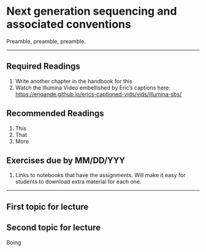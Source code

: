 # Next generation sequencing and associated conventions

Preamble, preamble, preamble.

---

## Required Readings {-}

1. Write another chapter in the handbook for this
2. Watch the Illumina Video embellished by Eric's captions here:
[https://eriqande.github.io/erics-captioned-vids/vids/illumina-sbs/](https://eriqande.github.io/erics-captioned-vids/vids/illumina-sbs/)

## Recommended Readings {-}

1. This
2. That
3. More

## Exercises due by MM/DD/YYY {-}

1. Links to notebooks that have the assignments.  Will make it
easy for students to download extra material for each one.

---

## First topic for lecture



## Second topic for lecture

Boing




